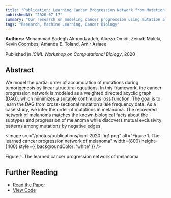 ```yaml
---
title: "Publication: Learning Cancer Progression Network from Mutation Allele Frequencies"
publishedAt: "2020-07-17"
summary: "Our research on modeling cancer progression using mutation allele frequencies"
tags: "Research, Machine Learning, Cancer Biology"
---
```


**Authors:** Mohammad Sadegh Akhondzadeh, Alireza Omidi, Zeinab Maleki, Kevin Coombes, Amanda E. Toland, Amir Asiaee

Published in _ICML Workshop on Computational Biology_, 2020

## Abstract

We model the partial order of accumulation of mutations during tumorigenesis by linear structural equations. In this framework, the cancer progression network is modeled as a weighted directed acyclic graph (DAG), which minimizes a suitable continuous loss function. The goal is to learn the DAG from cross-sectional mutation allele frequency data. As a case study, we infer the order of mutations in melanoma. The recovered network of melanoma matches the known biological facts about the subtypes and progression of melanoma while discovers mutual exclusivity patterns among mutations by negative edges.

<Image
  src="/photos/publications/icml-2020-fig1.png"
  alt="Figure 1. The learned cancer progression network of melanoma"
  width={800}
  height={400}
  style={{ backgroundColor: 'white' }}
/>

<Caption>
  Figure 1. The learned cancer progression network of melanoma
</Caption>

## Further Reading

- [Read the Paper](https://icml-compbio.github.io/2020/papers/WCBICML2020_paper_36.pdf)
- [View Code](https://github.com/alirezaomidi/cancerdag) 